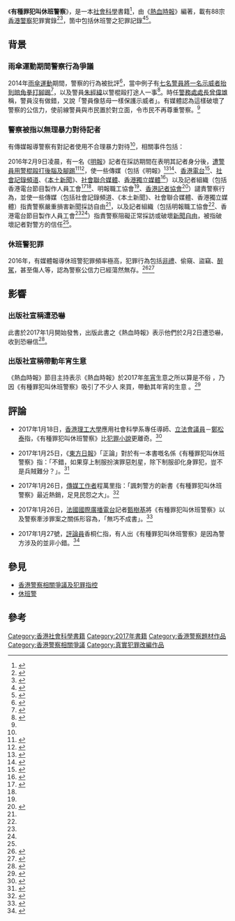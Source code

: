 {{多個問題|
{{primarysources|time=2017-02-21T06:50:30+00:00}}
{{Undue}}
{{Fanpov}}
{{Refimprove|time=2017-02-11T02:39:46+00:00}}
{{Advert|time=2017-02-11T02:43:02+00:00}}
{{pov|time=2020-09-09}}
}}
{{Infobox Book
| name = 有種罪犯叫休班警察
| translator =
| image = 有種罪犯叫休班警察.jpg
| image_caption =《有種罪犯叫休班警察》封面
| author = 《[[熱血時報|熱血時報]]》
| illustrator =
| cover_artist =
| cover_design  = 
| country = [[香港|香港]]
| language = [[中文|中文]]
| series =
| genre = [[社會科學|社會科學]]
| publisher = 《[[熱血時報|熱血時報]]》
| pub_date = 2017年1月
| media_type =
| pages =
| isbn = 9789881449962
| oclc =
| preceded_by = 
| followed_by = 
}}
《'''有種罪犯叫休班警察'''》，是一本[[社會科學|社會科學]]書籍<ref>{{cite web|title=《有種罪犯叫休班警察》|url=http://www.cp1897.com.hk/product_info.php?BookId=9789881449962|agency=[[商務印書館|商務印書館]]|accessdate=2017-01-26|5=|archive-url=https://web.archive.org/web/20170202033412/http://www.cp1897.com.hk/product_info.php?BookId=9789881449962|archive-date=2017-02-02|dead-url=yes}}</ref>，由《[[熱血時報|熱血時報]]》編著，載有88宗[[香港警察|香港警察]]犯罪實錄<ref>{{cite web|author1=《[[熱血時報|熱血時報]]》|title=【2017年宵新書：有種罪犯叫休班警察】|url=https://www.facebook.com/passiontimes/photos/a.422169814512858.102977.420361564693683/1335651306498033|agency=[[Facebook|Facebook]]|date=2017-01-17|accessdate=2017-01-26|7=|archive-date=2020-03-27|archive-url=https://web.archive.org/web/20200327200239/https://www.facebook.com/passiontimes/photos/a.422169814512858.102977.420361564693683/1335651306498033|dead-url=no}}</ref><ref>{{cite_news|url=http://hk.apple.nextmedia.com/realtime/news/20170126/56224430|title=警員涉案被捕增加 警察工會：聖人難免有小錯|work=《[[蘋果日報_(香港)|蘋果日報]]》|date=2017-01-06|accessdate=2017-02-04|archive-date=2017-02-04|archive-url=https://web.archive.org/web/20170204170929/http://hk.apple.nextmedia.com/realtime/news/20170126/56224430|dead-url=no}}</ref>，箇中包括休班警之犯罪記錄<ref>{{cite web|author1=《[[熱血時報|熱血時報]]》|title=【盧偉聰：知道坊間出咗本書講休班警犯案】|url=https://www.facebook.com/passiontimes/photos/a.422169814512858.102977.420361564693683/1342825829113914|agency=[[Facebook|Facebook]]|date=2017-01-24|accessdate=2017-01-26|archive-date=2020-03-28|archive-url=https://web.archive.org/web/20200328191632/https://www.facebook.com/passiontimes/photos/a.422169814512858.102977.420361564693683/1342825829113914|dead-url=no}}</ref><ref>{{cite_news|url=https://www.thestandnews.com/politics/%E6%96%A5%E6%9C%89%E4%BA%BA%E5%B0%87%E8%AD%A6%E5%AF%9F%E8%B2%B6%E4%BD%8E%E6%88%90%E7%BD%AA%E7%8A%AF-%E9%99%B3%E7%A5%96%E5%85%89%E6%89%B9%E6%8A%B9%E9%BB%91-%E8%81%96%E4%BA%BA%E4%B9%9F%E9%9B%A3%E5%85%8D%E6%9C%89%E5%B0%8F%E9%8C%AF/|title=斥有人將警察貶低成罪犯　警隊員佐級協會批抹黑　「聖人也難免有小錯」|work=《[[立場新聞|立場新聞]]》|date=2017-01-25|accessdate=2017-02-04|archive-date=2020-10-30|archive-url=https://web.archive.org/web/20201030015819/https://www.thestandnews.com/politics/%E6%96%A5%E6%9C%89%E4%BA%BA%E5%B0%87%E8%AD%A6%E5%AF%9F%E8%B2%B6%E4%BD%8E%E6%88%90%E7%BD%AA%E7%8A%AF-%E9%99%B3%E7%A5%96%E5%85%89%E6%89%B9%E6%8A%B9%E9%BB%91-%E8%81%96%E4%BA%BA%E4%B9%9F%E9%9B%A3%E5%85%8D%E6%9C%89%E5%B0%8F%E9%8C%AF/|dead-url=no}}</ref>。

==背景==
===雨傘運動期間警察行為爭議===
2014年[[雨傘運動|雨傘運動]]期間，警察的行為被批評<ref>{{cite_news|url=http://hk.apple.nextmedia.com/news/art/20141022/18908260|title=不滿警濫權　932宗投訴破紀錄|work=《[[蘋果日報_(香港)|蘋果日報]]》|date=2014-10-22|accessdate=2017-02-04|archive-date=2017-02-04|archive-url=https://web.archive.org/web/20170204171659/http://hk.apple.nextmedia.com/news/art/20141022/18908260|dead-url=no}}</ref>，當中例子有[[七警案|七名警員將一名示威者抬到暗角拳打腳踢]]<ref name>{{cite web|author1=[[社會主義行動|社會主義行動]]|title=七警暗角打人案原告變被告|url=http://www.inmediahk.net/node/1038488|agency=《[[香港獨立媒體|香港獨立媒體]]》|date=2015-10-27|accessdate=2017-02-04|7=|archive-date=2019-07-02|archive-url=https://web.archive.org/web/20190702015009/https://www.inmediahk.net/node/1038488|dead-url=no}}</ref>，以及警員[[朱經緯|朱經緯]]以警棍毆打途人一事<ref>{{cite_news|url=http://hk.apple.nextmedia.com/news/art/20161117/19836556|title=黎棟國：現不宜評朱經緯案|work=《[[蘋果日報_(香港)|蘋果日報]]》|date=2016-11-17|accessdate=2017-02-04|archive-date=2017-02-04|archive-url=https://web.archive.org/web/20170204171007/http://hk.apple.nextmedia.com/news/art/20161117/19836556|dead-url=no}}</ref>。時任[[警務處處長|警務處處長]][[曾偉雄|曾偉雄]]稱，警員沒有做錯，又說「警員像慈母一樣保護示威者」。有媒體認為這樣破壞了警察的公信力，使前線警員與市民置於對立面，令市民不再尊重警察。<ref name = b1/>

===警察被指以無理暴力對待記者===
有傳媒報導警察有對記者使用不合理暴力對待<ref name = b1/>，相關事件包括：

2016年2月9日凌晨，有一名《[[明報|明報]]》記者在採訪期間在表明其記者身分後，[[明報記者被香港警察毆打事件|遭警員用警棍毆打後腦及腳踢]]<ref>{{cite_news|url=http://www.passiontimes.hk/article/02-09-2016/28654|title=記者表明身分仍遭警員狂毆 《明報》發聲明譴責事件|work=《[[熱血時報|熱血時報]]》|date=2016-02-09|accessdate=2017-02-04|archive-date=2017-02-04|archive-url=https://web.archive.org/web/20170204170942/http://www.passiontimes.hk/article/02-09-2016/28654|dead-url=no}}</ref><ref>{{cite_news|url=http://news.mingpao.com/ins/instantnews/web_tc/article/20160210/s00001/1455035113447|title=《明報》記者被警圍毆片段曝光　大叫「記者」後　遭盾牌壓地警棍狂打15秒|work=《[[明報|明報]]》|date=2016-02-10|accessdate=2017-02-04|archive-date=2018-09-30|archive-url=https://web.archive.org/web/20180930005704/https://news.mingpao.com/ins/instantnews/web_tc/article/20160210/s00001/1455035113447|dead-url=no}}</ref>，使一些傳媒（包括《明報》<ref>{{cite_news|url=http://news.mingpao.com/ins/instantnews/web_tc/article/20160209/s00001/1455007030387|title=明報聲明|work=《[[明報|明報]]》|date=2016-02-09|accessdate=2017-02-04|archive-date=2018-09-29|archive-url=https://web.archive.org/web/20180929235842/https://news.mingpao.com/ins/instantnews/web_tc/article/20160209/s00001/1455007030387|dead-url=no}}</ref><ref name = s1>{{cite_news|url=https://thestandnews.com/politics/%E6%98%8E%E5%A0%B1%E8%AD%B4%E8%B2%AC%E8%AD%A6%E5%93%A1%E6%89%93%E8%A8%98%E8%80%85-%E5%B7%A5%E6%9C%83%E8%A6%81%E6%B1%82%E8%AD%A6%E6%96%B9%E9%81%93%E6%AD%89/|title=明報譴責警員打記者　工會要求警方道歉|work=《[[立場新聞|立場新聞]]》|date=2016-02-09|accessdate=2017-02-04|archive-date=2021-01-16|archive-url=https://web.archive.org/web/20210116045810/https://www.thestandnews.com/politics/%E6%98%8E%E5%A0%B1%E8%AD%B4%E8%B2%AC%E8%AD%A6%E5%93%A1%E6%89%93%E8%A8%98%E8%80%85-%E5%B7%A5%E6%9C%83%E8%A6%81%E6%B1%82%E8%AD%A6%E6%96%B9%E9%81%93%E6%AD%89/|dead-url=no}}</ref>、[[香港電台|香港電台]]<ref name = a1>{{cite_news|url=http://hk.apple.nextmedia.com/news/art/20140615/18760141|title=警抬走記者阻採訪　港台譴責|work=《[[蘋果日報_(香港)|蘋果日報]]》|date=2014-06-15|accessdate=2017-02-04|archive-date=2017-06-16|archive-url=https://web.archive.org/web/20170616115027/http://hk.apple.nextmedia.com/news/art/20140615/18760141|dead-url=no}}</ref>、[[SocREC_社會記錄頻道|社會記錄頻道]]、《[[本土新聞|本土新聞]]》、[[社會聯合媒體|社會聯合媒體]]、[[香港獨立媒體|香港獨立媒體]]<ref name = d1>{{cite_news|url=http://www.inmediahk.net/node/1027299|title=四網絡媒體就龍和道清場聯合聲明：強烈譴責警察暴力攻擊記者 警權踐踏新聞自由|work=[[香港獨立媒體|香港獨立媒體]]|date=2014-10-15|accessdate=2017-02-04|archive-date=2020-04-08|archive-url=https://web.archive.org/web/20200408093134/http://www.inmediahk.net/node/1027299|dead-url=no}}</ref>）以及記者組織（包括香港電台節目製作人員工會<ref name = r1>{{cite_news|url=http://rthk.hk/rthk/news/expressnews/20140614/news_20140614_55_1013638.htm|title=港 台 工 會 譴 責 警 方 抬 走 記 者 　 促 尊 重 採 訪 權 利|work=《[[香港電台|香港電台]]》|date=2014-06-14|accessdate=2017-02-04|archive-date=2016-01-03|archive-url=https://web.archive.org/web/20160103200921/http://rthk.hk/rthk/news/expressnews/20140614/news_20140614_55_1013638.htm|dead-url=no}}</ref><ref name = a1/>、明報職工協會<ref name = s1/>、[[香港記者協會|香港記者協會]]<ref>{{cite_news|url=http://hk.apple.nextmedia.com/news/art/20160210/19485745|title=示威者阻採訪襲記者 《明報》記者遭警按地打爆頭|work=[[蘋果日報_(香港)|蘋果日報]]|date=2016-02-10|accessdate=2017-02-04|archive-date=2017-06-08|archive-url=https://web.archive.org/web/20170608202609/http://hk.apple.nextmedia.com/news/art/20160210/19485745|dead-url=no}}</ref>）譴責警察行為，並使一些傳媒（包括社會記錄頻道、《本土新聞》、社會聯合媒體、香港獨立媒體）指責警察嚴重損害新聞採訪自由<ref name = d1/>，以及記者組織（包括明報職工協會<ref name = s1/>、香港電台節目製作人員工會<ref name = a1/><ref name = r1/>）指責警察阻礙正常採訪或破壞[[新聞自由|新聞自由]]，被指破壞記者對警方的信任<ref name = s1/>。

===休班警犯罪===
2016年，有媒體報導休班警犯罪頻率極高，犯罪行為包括[[非禮|非禮]]、偷窺、盜竊、[[醉駕|醉駕]]，甚至傷人等，認為警察公信力已經蕩然無存。<ref name = b1>{{cite web|author1=[[諾仁|諾仁]]|title=不要在網上搜尋休班警|url=http://hk.apple.nextmedia.com/news/art/20161018/19804512|agency=《[[蘋果日報_(香港)|蘋果日報]]》|date=2016-10-18|accessdate=2017-02-04|7=|archive-date=2017-05-03|archive-url=https://web.archive.org/web/20170503123214/http://hk.apple.nextmedia.com/news/art/20161018/19804512|dead-url=no}}</ref><ref>{{cite web|title=2016年度休班警員大事回顧|url=http://polymerhk.com/articles/2016/12/31/36889/|agency=《[[聚言時報|聚言時報]]》|date=2016-12-31|accessdate=2017-02-04|6=|archive-date=2019-12-30|archive-url=https://web.archive.org/web/20191230061853/http://polymerhk.com/articles/2016/12/31/36889/|dead-url=no}}</ref>

==影響==
===出版社宣稱遭恐嚇===
此書於2017年1月開始發售，出版此書之《熱血時報》表示他們於2月2日遭恐嚇，收到恐嚇信<ref>{{cite_news|url=http://www.passiontimes.hk/article/02-02-2017/35634|title=新書《有種罪犯叫休班警察》熱賣 《熱血時報》隨即收到恐嚇信|work=《[[熱血時報|熱血時報]]》|date=2017-02-02|accessdate=2017-02-02|archive-url=https://web.archive.org/web/20170202234719/http://www.passiontimes.hk/article/02-02-2017/35634|archive-date=2017-02-02|dead-url=yes}}</ref>{{Primary_source-inline|date=2017-02-15}}。

===出版社宣稱帶動年宵生意===
《熱血時報》節目主持表示《熱血時報》於2017年[[年宵|年宵]]生意之所以算是不俗 {{Quantify}}，乃因《有種罪犯叫休班警察》吸引了不少人 {{Quantify}}來買，帶動其年宵的生意 {{Quantify}}。<ref>{{cite web|author1=[[黃洋達|黃洋達]]|title=年宵感言|url=http://www.passiontimes.hk/article/01-30-2017/35579|agency=《[[熱血時報|熱血時報]]》|date=2017-01-30|accessdate=2017-02-02|7=|archive-url=https://web.archive.org/web/20170202234912/http://www.passiontimes.hk/article/01-30-2017/35579|archive-date=2017-02-02|dead-url=yes}}</ref>

==評論==
*2017年1月18日，[[香港理工大學|香港理工大學]]應用社會科學系專任導師、[[香港立法會|立法會]][[議員|議員]]－[[鄭松泰|鄭松泰]]指，《有種罪犯叫休班警察》比[[犯罪小說|犯罪小說]]更離奇。<ref name = c1>{{cite web|author1=[[鄭松泰|鄭松泰]]|title=比犯罪小說更離奇|url=https://www.facebook.com/chengchungtai/posts/697517403755953|agency=[[Facebook|Facebook]]|date=2017-01-18|accessdate=2017-01-26|7=|archive-date=2020-03-27|archive-url=https://web.archive.org/web/20200327200317/https://www.facebook.com/chengchungtai/posts/697517403755953|dead-url=no}}</ref>

*2017年1月25日，《[[東方日報|東方日報]]》「正論」對於有一本書嘅名係《有種罪犯叫休班警察》指：「不錯，如果穿上制服扮演罪惡剋星，除下制服卻化身罪犯，豈不是兵賊難分？」。<ref>{{cite web|author1=正論|title=兵賊難分紀綱廢　上樑不正下樑歪|url=http://hk.on.cc/hk/bkn/cnt/commentary/20170125/bkn-20170125001507430-0125_00832_001.html|agency=[[東方日報|東方日報]]|date=2017-01-25|accessdate=2017-01-26|7=|archive-url=https://web.archive.org/web/20170202065503/http://hk.on.cc/hk/bkn/cnt/commentary/20170125/bkn-20170125001507430-0125_00832_001.html|archive-date=2017-02-02|dead-url=yes}}</ref>

*2017年1月26日，[[傳媒工作者|傳媒工作者]]程萬里指：「諷刺警方的新書《有種罪犯叫休班警察》最近熱銷，足見民怨之大」。<ref>{{cite web|author1=程萬里|title=警隊其身不正|url=http://tw.on.cc/hk/bkn/cnt/commentary/20170126/bkn-20170126000313276-0126_00832_001.html|agency=[[東方日報|東方日報]]|date=2017-01-26|accessdate=2017-01-26|7=|archive-url=https://web.archive.org/web/20170202065448/http://tw.on.cc/hk/bkn/cnt/commentary/20170126/bkn-20170126000313276-0126_00832_001.html|archive-date=2017-02-02|dead-url=yes}}</ref>

*2017年1月26日，[[法國國際廣播電台|法國國際廣播電台]]記者[[甄樹基|甄樹基]]將《有種罪犯叫休班警察》以及警察牽涉罪案之關係形容為，「無巧不成書」。<ref>{{cite web|author1=[[甄樹基|甄樹基]]|title=香港警界烏煙瘴氣反黑警司涉受賄包庇黑幫夜總會|url=http://trad.cn.rfi.fr/%E7%A4%BE%E6%9C%83/20170126-%E9%A6%99%E6%B8%AF%E8%AD%A6%E7%95%8C%E7%83%8F%E7%85%99%E7%98%B4%E6%B0%A3%E5%8F%8D%E9%BB%91%E8%AD%A6%E5%8F%B8%E6%B6%89%E5%8F%97%E8%B3%84%E5%8C%85%E5%BA%87%E9%BB%91%E5%B9%AB%E5%A4%9C%E7%B8%BD%E6%9C%83|agency=[[法國國際廣播電台|法國國際廣播電台]]|date=2017-01-26|accessdate=2017-01-26|7=|archive-url=https://web.archive.org/web/20170126224746/http://trad.cn.rfi.fr/%E7%A4%BE%E6%9C%83/20170126-%E9%A6%99%E6%B8%AF%E8%AD%A6%E7%95%8C%E7%83%8F%E7%85%99%E7%98%B4%E6%B0%A3%E5%8F%8D%E9%BB%91%E8%AD%A6%E5%8F%B8%E6%B6%89%E5%8F%97%E8%B3%84%E5%8C%85%E5%BA%87%E9%BB%91%E5%B9%AB%E5%A4%9C%E7%B8%BD%E6%9C%83|archive-date=2017-01-26|dead-url=yes}}</ref>

*2017年1月27號，[[評論員|評論員]]香桐仁指，有人出《有種罪犯叫休班警察》是因為警方涉及的並非小錯。<ref>{{cite web|author1=香桐仁|title=雪地鴻爪：不是聖人 更非小錯|url=http://orientaldaily.on.cc/cnt/news/20170127/00184_007.html|agency=[[東方日報|東方日報]]|date=2017-01-27|accessdate=2016-01-27|7=|archive-url=https://web.archive.org/web/20170129200327/http://orientaldaily.on.cc/cnt/news/20170127/00184_007.html|archive-date=2017-01-29|dead-url=yes}}</ref>

==參見==
*[[香港警察相關爭議及犯罪指控|香港警察相關爭議及犯罪指控]]
*[[休班警|休班警]]

==參考==
{{Reflist|25em}}

[[Category:香港社會科學書籍|Category:香港社會科學書籍]]
[[Category:2017年書籍|Category:2017年書籍]]
[[Category:香港警察題材作品|Category:香港警察題材作品]]
[[Category:香港警察相關爭議|Category:香港警察相關爭議]]
[[Category:真實犯罪改編作品|Category:真實犯罪改編作品]]